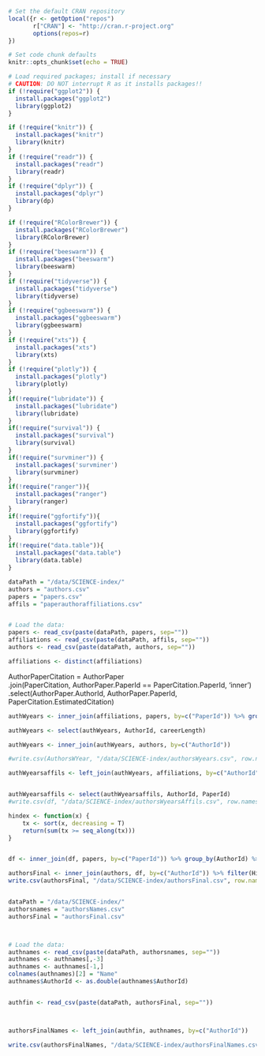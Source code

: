 ```r
# Set the default CRAN repository
local({r <- getOption("repos")
       r["CRAN"] <- "http://cran.r-project.org" 
       options(repos=r)
})

# Set code chunk defaults
knitr::opts_chunk$set(echo = TRUE)

# Load required packages; install if necessary
# CAUTION: DO NOT interrupt R as it installs packages!!
if (!require("ggplot2")) {
  install.packages("ggplot2")
  library(ggplot2)
}

if (!require("knitr")) {
  install.packages("knitr")
  library(knitr)
}
if (!require("readr")) {
  install.packages("readr")
  library(readr)
}
if (!require("dplyr")) {
  install.packages("dplyr")
  library(dp)
}

if (!require("RColorBrewer")) {
  install.packages("RColorBrewer")
  library(RColorBrewer)
}
if (!require("beeswarm")) {
  install.packages("beeswarm")
  library(beeswarm)
}
if (!require("tidyverse")) {
  install.packages("tidyverse")
  library(tidyverse)
}
if (!require("ggbeeswarm")) {
  install.packages("ggbeeswarm")
  library(ggbeeswarm)
}
if (!require("xts")) {
  install.packages("xts")
  library(xts)
}
if (!require("plotly")) {
  install.packages("plotly")
  library(plotly)
}
if(!require("lubridate")) {
  install.packages("lubridate")
  library(lubridate)
}
if(!require("survival")) {
  install.packages("survival")
  library(survival)
}
if(!require("survminer")) {
  install.packages('survminer')
  library(survminer)
}
if(!require("ranger")){
  install.packages("ranger")
  library(ranger)
}
if(!require("ggfortify")){
  install.packages("ggfortify")
  library(ggfortify)
}
if(!require("data.table")){
  install.packages("data.table")
  library(data.table)
}

```



```R

dataPath = "/data/SCIENCE-index/" 
authors = "authors.csv"
papers = "papers.csv"
affils = "paperauthoraffiliations.csv"


# Load the data:
papers <- read_csv(paste(dataPath, papers, sep=""))
affiliations <- read_csv(paste(dataPath, affils, sep=""))
authors <- read_csv(paste(dataPath, authors, sep=""))

affiliations <- distinct(affiliations)

```

AuthorPaperCitation = AuthorPaper \
   .join(PaperCitation, AuthorPaper.PaperId == PaperCitation.PaperId, 'inner') \
   .select(AuthorPaper.AuthorId, AuthorPaper.PaperId, PaperCitation.EstimatedCitation)
   
   
```R

authWyears <- inner_join(affiliations, papers, by=c("PaperId")) %>% group_by(AuthorId) %>% summarize(careerStartYear = min(Year), careerEndYear = max(Year)) %>% mutate(careerLength = careerEndYear - careerStartYear)

authWyears <- select(authWyears, AuthorId, careerLength)

authWyears <- inner_join(authWyears, authors, by=c("AuthorId"))

#write.csv(AuthorsWYear, "/data/SCIENCE-index/authorsWyears.csv", row.names = FALSE)


```

```R
authWyearsaffils <- left_join(authWyears, affiliations, by=c("AuthorId"))


authWyearsaffils <- select(authWyearsaffils, AuthorId, PaperId)
#write.csv(df, "/data/SCIENCE-index/authorsWyearsAffils.csv", row.names = FALSE)


```


```R
hindex <- function(x) {
    tx <- sort(x, decreasing = T)
    return(sum(tx >= seq_along(tx)))
}


df <- inner_join(df, papers, by=c("PaperId")) %>% group_by(AuthorId) %>% summarize(Hindex = hindex(array(EstimatedCitation)))


```
```R
authorsFinal <- inner_join(authors, df, by=c("AuthorId")) %>% filter(Hindex <= PaperCount)
write.csv(authorsFinal, "/data/SCIENCE-index/authorsFinal.csv", row.names = FALSE)



```


```R


dataPath = "/data/SCIENCE-index/" 
authorsnames = "authorsNames.csv"
authorsFinal = "authorsFinal.csv"



# Load the data:
authnames <- read_csv(paste(dataPath, authorsnames, sep=""))
authnames <- authnames[,-3]
authnames <- authnames[-1,]
colnames(authnames)[2] = "Name"
authnames$AuthorId <- as.double(authnames$AuthorId)


authfin <- read_csv(paste(dataPath, authorsFinal, sep=""))



authorsFinalNames <- left_join(authfin, authnames, by=c("AuthorId"))

write.csv(authorsFinalNames, "/data/SCIENCE-index/authorsFinalNames.csv")
```




